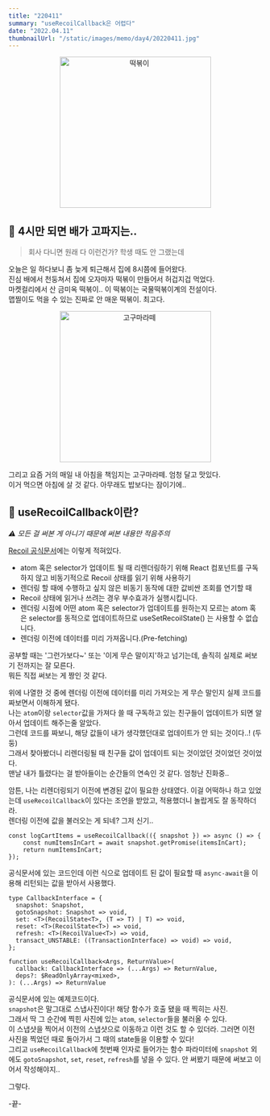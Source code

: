 ```yaml
---
title: "220411"
summary: "useRecoilCallback은 어렵다"
date: "2022.04.11"
thumbnailUrl: "/static/images/memo/day4/20220411.jpg"
---
```


<div align="center">
	<img src="/static/images/memo/day4/20220411.jpg" width="300px" alt="떡볶이" />
</div>

## 🤤 4시만 되면 배가 고파지는..

> 회사 다니면 원래 다 이런건가? 학생 때도 안 그랬는데

오늘은 일 하다보니 좀 늦게 퇴근해서 집에 8시쯤에 들어왔다.  
진심 배에서 천둥쳐서 집에 오자마자 떡볶이 만들어서 허겁지겁 먹었다.  
마켓컬리에서 산 금미옥 떡볶이.. 이 떡볶이는 국물떡볶이계의 전설이다.  
맵찔이도 먹을 수 있는 진짜로 안 매운 떡볶이. 최고다.

<div align="center">
	<img src="/static/images/memo/day4/091420.jpg" width="300px" alt="고구마라떼" />
</div>

그리고 요즘 거의 매일 내 아침을 책임지는 고구마라떼. 엄청 달고 맛있다.  
이거 먹으면 아침에 살 것 같다. 아무래도 밥보다는 잠이기에..

## 🚙 useRecoilCallback이란?

_⚠️ 모든 걸 써본 게 아니기 때문에 써본 내용만 적음주의_

[Recoil 공식문서](https://recoiljs.org/ko/docs/api-reference/core/useRecoilCallback/)에는 이렇게 적혀있다.

- atom 혹은 selector가 업데이트 될 때 리렌더링하기 위해 React 컴포넌트를 구독하지 않고 비동기적으로 Recoil 상태를 읽기 위해 사용하기
- 렌더링 할 때에 수행하고 싶지 않은 비동기 동작에 대한 값비싼 조회를 연기할 때
- Recoil 상태에 읽거나 쓰려는 경우 부수효과가 실행시킵니다.
- 렌더링 시점에 어떤 atom 혹은 selector가 업데이트를 원하는지 모르는 atom 혹은 selector를 동적으로 업데이트하므로 useSetRecoilState() 는 사용할 수 없습니다.
- 렌더링 이전에 데이터를 미리 가져옵니다.(Pre-fetching)

공부할 때는 '그런가보다~' 또는 '이게 무슨 말이지'하고 넘기는데, 솔직히 실제로 써보기 전까지는 잘 모른다.  
뭐든 직접 써보는 게 짱인 것 같다.

위에 나열한 것 중에 렌더링 이전에 데이터를 미리 가져오는 게 무슨 말인지 실제 코드를 짜보면서 이해하게 됐다.  
나는 `atom`이랑 `selector`값을 가져다 쓸 때 구독하고 있는 친구들이 업데이트가 되면 알아서 업데이트 해주는줄 알았다.  
그런데 코드를 짜보니, 해당 값들이 내가 생각했던대로 업데이트가 안 되는 것이다..! (두둥)  
그래서 찾아봤더니 리렌더링될 때 친구들 값이 업데이트 되는 것이었던 것이었던 것이었다.  
맨날 내가 틀렸다는 걸 받아들이는 순간들의 연속인 것 같다. 엄청난 진화중..

암튼, 나는 리렌더링되기 이전에 변경된 값이 필요한 상태였다. 이걸 어떡하나 하고 있었는데 `useRecoilCallback`이 있다는 조언을 받았고, 적용했더니 놀랍게도 잘 동작하더라.  
렌더링 이전에 값을 불러오는 게 되네? 그저 신기..

```
const logCartItems = useRecoilCallback(({ snapshot }) => async () => {
	const numItemsInCart = await snapshot.getPromise(itemsInCart);
	return numItemsInCart;
});
```

공식문서에 있는 코드인데 이런 식으로 업데이트 된 값이 필요할 때 `async-await`을 이용해 리턴되는 값을 받아서 사용했다.

```
type CallbackInterface = {
  snapshot: Snapshot,
  gotoSnapshot: Snapshot => void,
  set: <T>(RecoilState<T>, (T => T) | T) => void,
  reset: <T>(RecoilState<T>) => void,
  refresh: <T>(RecoilValue<T>) => void,
  transact_UNSTABLE: ((TransactionInterface) => void) => void,
};

function useRecoilCallback<Args, ReturnValue>(
  callback: CallbackInterface => (...Args) => ReturnValue,
  deps?: $ReadOnlyArray<mixed>,
): (...Args) => ReturnValue
```

공식문서에 있는 예제코드이다.  
`snapshot`은 말그대로 스냅사진이다! 해당 함수가 호출 됐을 때 찍히는 사진.  
그래서 딱 그 순간에 찍힌 사진에 있는 `atom`, `selector`들을 불러올 수 있다.  
이 스냅샷을 찍어서 이전의 스냅샷으로 이동하고 이런 것도 할 수 있더라. 그러면 이전 사진을 찍었던 때로 돌아가서 그 때의 state들을 이용할 수 있다!  
그리고 `useRecoilCallback`에 첫번째 인자로 들어가는 함수 파라미터에 `snapshot` 외에도 `gotoSnapshot`, `set`, `reset`, `refresh`를 넣을 수 있다.
안 써봤기 때문에 써보고 이어서 작성해야지..

그렇다.

-끝-
